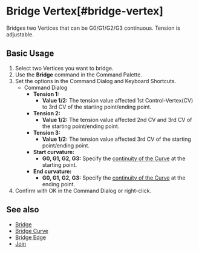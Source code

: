 
# Bridge Vertex[#bridge-vertex]

<Reference shortcut="" command="Bridge Vertex" button="" />

Bridges two Vertices that can be G0/G1/G2/G3 continuous. Tension is adjustable.

## Basic Usage

1. Select two Vertices you want to bridge.
2. Use the **Bridge**  command in the Command Palette.
3. Set the options in the Command Dialog and Keyboard Shortcuts. 
     - <Kst>Command Dialog</Kst>
          - **Tension 1:**
               - **Value 1/2:** The tension value affected 1st Control-Vertex(CV) to 3rd CV of the starting point/ending point.
          - **Tension 2:**
               - **Value 1/2:** The tension value affected 2nd CV and 3rd CV of the starting point/ending point.
          - **Tension 3:**
               - **Value 1/2:** The tension value affected 3rd CV of the starting point/ending point.
          - **Start curvature:**
               - **G0, G1, G2, G3:** Specify the [continuity of the  Curve](../cad-essentials/continuity-curve-and-surface) at the starting point.
          -  **End curvature:**
               - **G0, G1, G2, G3:** Specify the [continuity of the  Curve](../cad-essentials/continuity-curve-and-surface) at the ending point.      
4. Confirm with OK in the Command Dialog or right-click.

<VideoPlayer fileName="bridge-vertex"/>


## See also
- [Bridge](./bridge)
- [Bridge Curve](./bridge-curve)
- [Bridge Edge](./bridge-edge)
- [Join](./join)